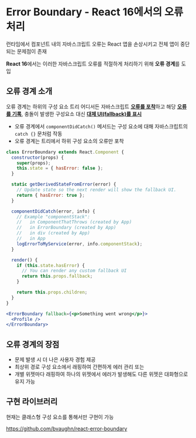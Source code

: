 # Error Boundary - React 16에서의 오류 처리

런타임에서 컴포넌트 내의 자바스크립트 오류는 React 앱을 손상시키고 전체 앱이 중단되는 문제점이 존재

**React 16**에서는 이러한 자바스크립트 오류를 적절하게 처리하기 위해 **오류 경계**를 도입


## 오류 경계 소개

오류 경계는 하위의 구성 요소 트리 어디서든 자바스크립트 <u>**오류를 포착**</u>하고 해당 <u>**오류를 기록**</u>, 충돌이 발생한 구성요소 대신 **<u>대체 UI(fallback)를 표시</u>**

- 오류 경계에서 `componentDidCatch()` 메서드는 구성 요소에 대해 자바스크립트의 `catch {}` 문처럼 작동
- 오류 경계는 트리에서 하위 구성 요소의 오류만 포착

```jsx
class ErrorBoundary extends React.Component {
  constructor(props) {
    super(props);
    this.state = { hasError: false };
  }

  static getDerivedStateFromError(error) {
    // Update state so the next render will show the fallback UI.
    return { hasError: true };
  }

  componentDidCatch(error, info) {
    // Example "componentStack":
    //   in ComponentThatThrows (created by App)
    //   in ErrorBoundary (created by App)
    //   in div (created by App)
    //   in App
    logErrorToMyService(error, info.componentStack);
  }

  render() {
    if (this.state.hasError) {
      // You can render any custom fallback UI
      return this.props.fallback;
    }

    return this.props.children;
  }
}
```

```jsx
<ErrorBoundary fallback={<p>Something went wrong</p>}>
  <Profile />
</ErrorBoundary>
```


## 오류 경계의 장점

- 문제 발생 시 더 나은 사용자 경험 제공
- 최상위 경로 구성 요소에서 래핑하여 간편하게 에러 관리 또는
- 개별 위젯마다 래핑하여 하나의 위젯에서 에러가 발생해도 다른 위젯은 대화형으로 유지 가능


## 구현 라이브러리

현재는 클래스형 구성 요소를 통해서만 구현이 가능

<https://github.com/bvaughn/react-error-boundary>
